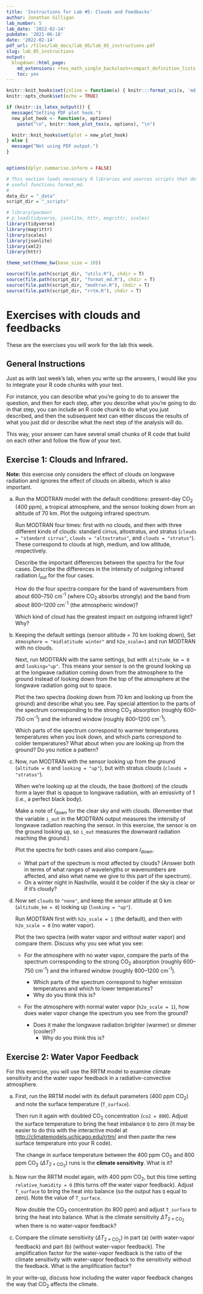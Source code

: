 ```yaml
---
title: 'Instructions for Lab #5: Clouds and Feedbacks'
author: Jonathan Gilligan
lab_number: 5
lab_date: '2022-02-14'
pubdate: '2021-06-18'
date: '2022-02-14'
pdf_url: /files/lab_docs/lab_05/lab_05_instructions.pdf
slug: lab_05_instructions
output:
  blogdown::html_page:
    md_extensions: +tex_math_single_backslash+compact_definition_lists
    toc: yes
---
```

```r
knitr::knit_hooks$set(inline = function(x) { knitr:::format_sci(x, 'md')})
knitr::opts_chunk$set(echo = TRUE)

if (knitr::is_latex_output()) {
  message("Setting PDF plot hook.")
  new_plot_hook <- function(x, options)
    paste("\n", knitr::hook_plot_tex(x, options), "\n")

  knitr::knit_hooks$set(plot = new_plot_hook)
} else {
  message("Not using PDF output.")
}


options(dplyr.summarise.inform = FALSE)

# This section loads necessary R libraries and sources scripts that define
# useful functions format_md.
#
data_dir = "_data"
script_dir = "_scripts"

# library(pacman)
# p_load(tidyverse, jsonlite, httr, magrittr, scales)
library(tidyverse)
library(magrittr)
library(scales)
library(jsonlite)
library(xml2)
library(httr)

theme_set(theme_bw(base_size = 10))

source(file.path(script_dir, "utils.R"), chdir = T)
source(file.path(script_dir, "format_md.R"), chdir = T)
source(file.path(script_dir, "modtran.R"), chdir = T)
source(file.path(script_dir, "rrtm.R"), chdir = T)
```
# Exercises with clouds and feedbacks

These are the exercises you will work for the lab this week.

## General Instructions

Just as with last week's lab, when you write up the answers, I would
like you to integrate your R code chunks with your text.

For instance, you can describe what you're going to do to answer the question, 
and then for each step, after you describe what you're going to do in that
step, you can include an R code chunk to do what you just described, and then
the subsequent text can either discuss the results of what you just did
or describe what the next step of the analysis will do.

This way, your answer can have several small chunks of R code that build on
each other and follow the flow of your text.

## Exercise 1: Clouds and Infrared.

**Note:** this exercise only considers the effect of clouds on longwave
radiation and ignores the effect of clouds on albedo, which is also important.

a) Run the MODTRAN model with the default conditions: 
   present-day CO~2~ (400 ppm), a tropical atmosphere, and the sensor looking 
   down from an altitude of 70 km.
   Plot the outgoing infrared spectrum. 
   
   Run MODTRAN four times: first with no clouds, and then with three different
   kinds of clouds: standard cirrus, altostratus, and stratus
   (`clouds = "standard cirrus"`, `clouds = "altostratus"`, and 
   `clouds = "stratus"`). These correspond to clouds at high, medium, and low
   altitude, respectively.

   Describe the important differences between the spectra for the four cases.
   Describe the differences in the intensity of outgoing infrared radiation
   $I_{\text{out}}$ for the four cases.

   How do the four spectra compare for the band of wavenumbers from about 
   600--750 cm^-1^ (where CO~2~ absorbs strongly) and the band from about 
   800--1200 cm^-1^ (the atmospheric window)?

   Which kind of cloud has the greatest impact on outgoing infrared light?
   Why?

b) Keeping the default settings (sensor altitude = 70 km looking down), 
   Set `atmosphere = "midlatitude winter"` and `h2o_scale=1` and 
   run MODTRAN with no clouds.

   Next, run MODTRAN with the same settings, but with `altitude_km = 0` and 
   `looking="up"`.
   This means your sensor is on the ground looking up at the longwave radiation 
   coming down from the atmosphere to the ground instead of looking down from 
   the top of the atmosphere at the longwave radiation going out to space.
   
   Plot the two spectra (looking down from 70 km and looking up from the ground)
   and describe what you see. 
   Pay special attention to the parts of the spectrum corresponding to the 
   strong CO~2~ absorption (roughly 600--750 cm^-1^) and the infrared window 
   (roughly 800--1200 cm^-1^). 

   Which parts of the spectrum correspond to warmer temperatures
   temperatures when you look down, and which parts correspond to colder 
   temperatures?
   What about when you are looking up from the ground?
   Do you notice a pattern?
   
c) Now, run MODTRAN with the sensor looking up from the ground
   (`altitude = 0` and `looking = "up"`), but with stratus clouds 
   (`clouds = "stratus"`).

   When we're looking up at the clouds, the base (bottom) of the clouds form
   a layer that is opaque to longwave radiation, with an emissivity of 1
   (i.e., a perfect black body).

   Make a note of 
   _I_~down~ for the clear sky and with clouds. 
   (Remember that the variable `i_out` in the MODTRAN output measures the 
   intensity of longwave radiation reaching the sensor.
   In this exercise, the sensor is on the ground looking up, so `i_out` 
   measures the downward radiation reaching the ground.)

   Plot the spectra for both cases and also compare _I_~down~.

   * What part of the spectrum is most affected by clouds? 
     (Answer both in terms of what ranges of wavelengths or wavenumbers are
     affected, and also what name we give to this part of the spectrum).
   * On a winter night in Nashville, would it be colder if the sky is clear or
     if it's cloudy?

d) Now set `clouds` to `"none"`,
   and keep the sensor altitude at 0 km (`altitude_km = 0`) 
   looking up (`looking = "up"`). 
   
   Run MODTRAN first with `h2o_scale = 1` (the default), and then with
   `h2o_scale = 0` (no water vapor).
    
   Plot the two spectra (with water vapor and without water vapor) and compare 
   them. 
   Discuss why you see what you see:
    
   * For the atmosphere with no water vapor, compare the parts of the 
     spectrum corresponding to the strong CO~2~ absorption 
     (roughly 600--750 cm^-1^) and the infrared window 
     (roughly 800--1200 cm^-1^). 

     * Which parts of the spectrum correspond to higher emission temperatures 
       and which to lower temperatures? 
     * Why do you think this is?
    
   * For the atmosphere with normal water vapor (`h2o_scale = 1`), how does 
     water vapor change the spectrum you see from the ground?

     * Does it make the longwave radiation brighter (warmer) or dimmer
       (cooler)?
       * Why do you think this is?

## Exercise 2: Water Vapor Feedback

For this exercise, you will use the RRTM model to examine climate sensitivity
and the water vapor feedback in a radiative-convective atmosphere.

a) First, run the RRTM model with its default parameters (400 ppm CO~2~) and 
   note the surface temperature (`T_surface`).
   
   Then run it again with doubled CO~2~ concentration (`co2 = 800`).
   Adjust the surface temperature to bring the heat imbalance `Q` to zero
   (it may be easier to do this with the interactive model at 
   <http://climatemodels.uchicago.edu/rrtm/> and then paste the new surface
   temperature into your R code).
    
   The change in surface temperature between the 400 ppm CO~2~ and 
   800 ppm CO~2~ ($\Delta T_{2 \times \text{CO}_2}$) runs is the 
   **climate sensitivity**. What is it?

b) Now run the RRTM model again, with 400 ppm CO~2~, but this time 
   setting `relative_humidity = 0` (this turns off the water vapor feedback).
   Adjust  `T_surface` to bring the heat into balance (so the output has `Q` 
   equal to zero). Note the value of `T_surface`.
   
   Now double the CO~2~ concentration (to 800 ppm) and adjust `T_surface` to
   bring the heat into balance. 
   What is the climate sensitivity $\Delta T_{2 \times \text{CO}_2}$
   when there is no water-vapor feedback?
   
c) Compare the climate sensitivity ($\Delta T_{2 \times \text{CO}_2}$) in 
   part (a) (with water-vapor feedback) and part (b) (without water-vapor 
   feedback).
   The amplification factor for the water-vapor feedback is the ratio of the 
   climate sensitivity with water-vapor feedback to the sensitivity without the 
   feedback. 
   What is the amplification factor?

In your write-up, discuss how including the water vapor feedback changes the 
way that CO~2~ affects the climate.
